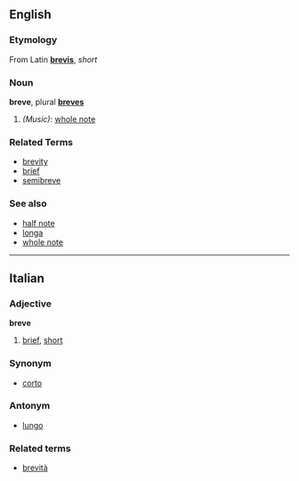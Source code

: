 ==English==
===Etymology===
From Latin '''[[brevis]]''', ''short''
===Noun===
'''breve''', plural '''[[breves]]'''

# ''(Music)'': [[whole note]]

===Related Terms===
*[[brevity]]
*[[brief]]
*[[semibreve]]

===See also===
*[[half note]]
*[[longa]]
*[[whole note]]

----
==Italian==
===Adjective===
'''breve'''

# [[brief]], [[short]]

===Synonym===
*[[corto]]

===Antonym===
*[[lungo]]

===Related terms===
*[[brevità]]
